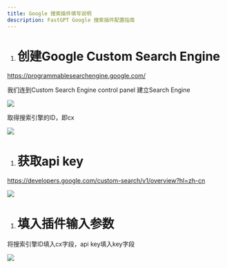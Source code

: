 ```yaml
---
title: Google 搜索插件填写说明
description: FastGPT Google 搜索插件配置指南
---
```


1. # 创建Google Custom Search Engine

https://programmablesearchengine.google.com/

我们连到Custom Search Engine control panel 建立Search Engine

![](/imgs/google_search_plugin1.png)

取得搜索引擎的ID，即cx

![](/imgs/google_search_plugin2.png)

1. # 获取api key

https://developers.google.com/custom-search/v1/overview?hl=zh-cn

![](/imgs/google_search_plugin3.png)

1. # 填入插件输入参数

将搜索引擎ID填入cx字段，api key填入key字段

![](/imgs/google_search_plugin4.png)
